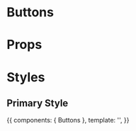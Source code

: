 
<Meta title="Buttons/Primary" Component={Buttons} />

# Buttons

<Preview>
  <Story id="buttons--normal" height="60px" />
</Preview>

# Props

<Props of={Buttons} />

# Styles
## Primary Style

<Story name="primary" height="60px">
  {{
    components: { Buttons },
    template: '<Buttons name="primary" className="primary" :useDiv="false" :isLoading="false" />',
  }}
</Story>
